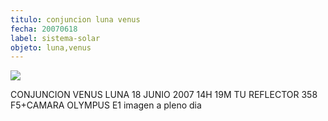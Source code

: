 ```yaml
---
titulo: conjuncion luna venus
fecha: 20070618
label: sistema-solar
objeto: luna,venus
---
```


<img src="https://astroccd.files.wordpress.com/2014/04/conjuncion-19-junio-venus-luna1.jpg" />

CONJUNCION VENUS LUNA 18 JUNIO 2007 14H 19M TU REFLECTOR 358 F5+CAMARA OLYMPUS E1 imagen a pleno dia
